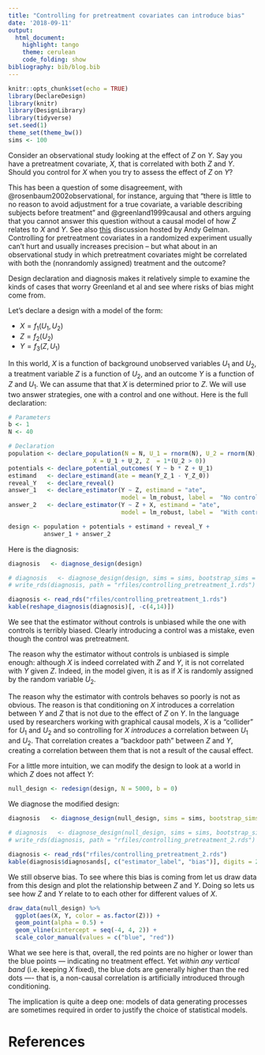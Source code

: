 ```yaml
---
title: "Controlling for pretreatment covariates can introduce bias"
date: '2018-09-11'
output:
  html_document:
    highlight: tango
    theme: cerulean
    code_folding: show
bibliography: bib/blog.bib
---
```


```r
knitr::opts_chunk$set(echo = TRUE)
library(DeclareDesign)
library(knitr)
library(DesignLibrary)
library(tidyverse)
set.seed(1)
theme_set(theme_bw())
sims <- 100
```

Consider an observational study looking at the effect of $Z$ on $Y$. Say you have a pretreatment covariate, $X$, that is correlated with both $Z$ and $Y$. Should you control for $X$ when you try to assess the effect of $Z$ on $Y$?

This has been a question of some disagreement, with @rosenbaum2002observational, for instance, arguing that "there is little to no reason to avoid adjustment for a true covariate, a variable describing subjects before treatment" and @greenland1999causal and others arguing that you cannot answer this question without a causal model of how $Z$ relates to $X$ and $Y$. See also [this](!https://andrewgelman.com/2009/07/23/pearls_and_gelm/) discussion hosted by Andy Gelman. Controlling for pretreatment covariates in a randomized experiment usually can't hurt and usually increases precision -- but what about in an observational study in which pretreatment covariates might be correlated with both the (nonrandomly assigned) treatment and the outcome?

Design declaration and diagnosis makes it relatively simple to examine the kinds of cases that worry Greenland et al and see where risks of bias might come from. 

Let's declare a design with a model of the form:

* $X = f_1(U_1, U_2)$
* $Z = f_2(U_2)$
* $Y = f_3(Z, U_1)$

In this world, $X$ is a function of background unobserved variables $U_1$ and $U_2$, a treatment variable $Z$ is a function of $U_2$, and an outcome $Y$ is a function of $Z$ and $U_1$. We can assume that that $X$ is determined prior to $Z$. We will use two answer strategies, one with a control and one without. Here is the full declaration:


```r
# Parameters
b <- 1
N <- 40

# Declaration
population <- declare_population(N = N, U_1 = rnorm(N), U_2 = rnorm(N),
                        X = U_1 + U_2, Z  = 1*(U_2 > 0))
potentials <- declare_potential_outcomes( Y ~ b * Z + U_1)
estimand   <- declare_estimand(ate = mean(Y_Z_1 - Y_Z_0))
reveal_Y   <- declare_reveal() 
answer_1   <- declare_estimator(Y ~ Z, estimand = "ate", 
                                model = lm_robust, label =  "No control")
answer_2   <- declare_estimator(Y ~ Z + X, estimand = "ate", 
                                model = lm_robust, label =  "With control")

design <- population + potentials + estimand + reveal_Y +
          answer_1 + answer_2
```


Here is the diagnosis:

```r
diagnosis   <- diagnose_design(design)
```

```r
# diagnosis   <- diagnose_design(design, sims = sims, bootstrap_sims = FALSE)
# write_rds(diagnosis, path = "rfiles/controlling_pretreatment_1.rds")
```


```r
diagnosis <- read_rds("rfiles/controlling_pretreatment_1.rds")
kable(reshape_diagnosis(diagnosis)[, -c(4,14)])
```

We see that the estimator without controls is unbiased while the one with controls is terribly biased. Clearly introducing a control was a mistake, even though the control was pretreatment. 

The reason why the estimator without controls is unbiased is simple enough: although $X$ is indeed correlated with $Z$ and $Y$, it is not correlated with $Y$ given $Z$. Indeed, in the model given, it is as if $X$ is randomly assigned by the random variable $U_2$.

The reason why the estimator with controls behaves so poorly is not as obvious. The reason is that conditioning on $X$ introduces a correlation between $Y$ and $Z$ that is not due to the effect of $Z$ on $Y$. In the language used by researchers working with graphical causal models, $X$ is a "collider" for $U_1$ and $U_2$ and so controlling for $X$ *introduces* a correlation between $U_1$ and $U_2$. That correlation creates a "backdoor path" between $Z$ and $Y$, creating a correlation between them that is not a result of the causal effect.

For a little more intuition, we can modify the design to look at a world in which $Z$ does not affect $Y$:

```r
null_design <- redesign(design, N = 5000, b = 0)
```

We diagnose the modified design:

```r
diagnosis   <- diagnose_design(null_design, sims = sims, bootstrap_sims = FALSE)
```

```r
# diagnosis   <- diagnose_design(null_design, sims = sims, bootstrap_sims = FALSE)
# write_rds(diagnosis, path = "rfiles/controlling_pretreatment_2.rds")
```


```r
diagnosis <- read_rds("rfiles/controlling_pretreatment_2.rds")
kable(diagnosis$diagnosands[, c("estimator_label", "bias")], digits = 2, caption = "Note: Null design")
```

We still observe bias. To see where this bias is coming from let us draw data from this design and plot the relationship between $Z$ and $Y$. Doing so lets us see how $Z$ and $Y$ relate to to each other for different values of $X$.

```r
draw_data(null_design) %>%
  ggplot(aes(X, Y, color = as.factor(Z))) + 
  geom_point(alpha = 0.5) + 
  geom_vline(xintercept = seq(-4, 4, 2)) +
  scale_color_manual(values = c("blue", "red"))
```

What we see here is that, overall, the red points are no higher or lower than the blue points --- indicating no treatment effect. Yet *within any vertical band* (i.e.  keeping $X$ fixed), the blue dots are generally higher than the red dots ---- that is, a non-causal correlation is artificially introduced through conditioning. 

The implication is quite a deep one: models of data generating processes are sometimes required in order to justify the choice of statistical models. 

# References
